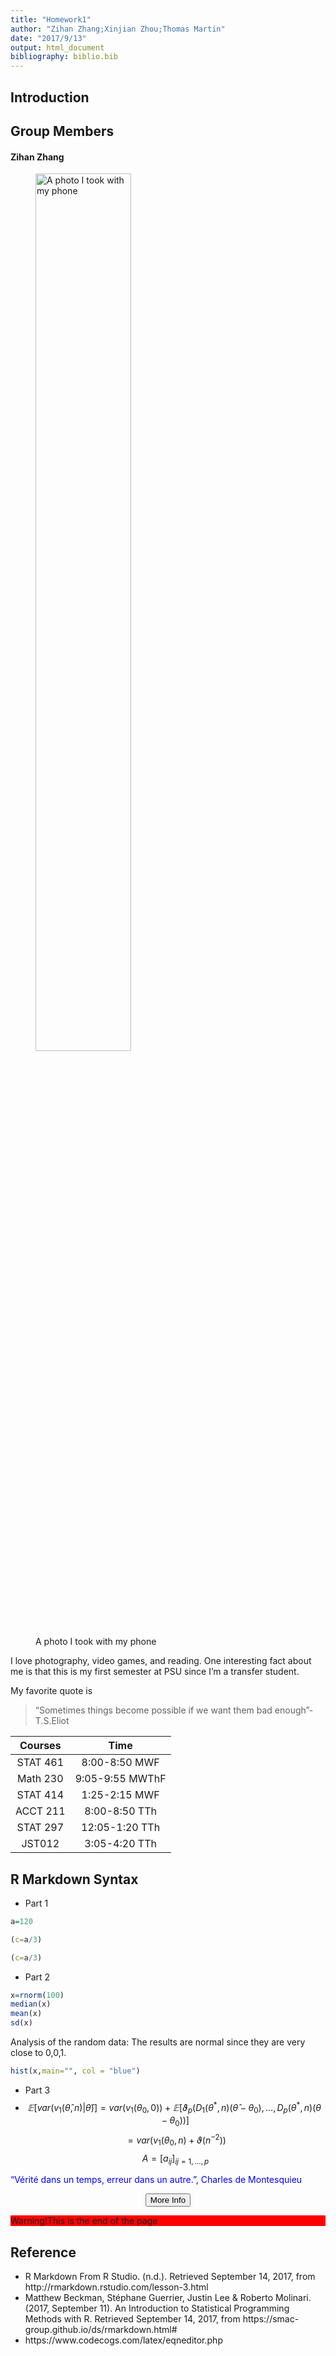 ```yaml
---
title: "Homework1"
author: "Zihan Zhang;Xinjian Zhou;Thomas Martin"
date: "2017/9/13"
output: html_document
bibliography: biblio.bib 
---
```


## Introduction

## Group Members
####   Zihan Zhang
![A photo I took with my phone](https://github.com/zzh1124/Homework-1/blob/master/78.JPG?raw=true/78.JPG){width=60%}

I love photography, video games, and reading. One interesting fact about me is that this is my first semester at PSU since I'm a transfer student.

My favorite quote is

> "Sometimes things become possible if we 
> want them bad enough"-T.S.Eliot


|  Courses |       Time      |
|:--------:|:---------------:|
| STAT 461 |  8:00-8:50 MWF  |
| Math 230 | 9:05-9:55 MWThF |
| STAT 414 |  1:25-2:15 MWF  |
| ACCT 211 |  8:00-8:50 TTh  |
| STAT 297 |  12:05-1:20 TTh |
|  JST012  |  3:05-4:20 TTh  |


## R Markdown Syntax
* Part 1


```r
a=120
```

```r
(c=a/3)
```

```r
(c=a/3)
```

* Part 2
```r
x=rnorm(100)
median(x)
mean(x)
sd(x)
```
Analysis of the random data: 
The results are normal since they are very close to 0,0,1.
```r
hist(x,main="", col = "blue")  
```

* Part 3
* $$𝔼[var(v_{1}(\hat{\theta },n)|\hat{\theta})]=var(v_{1}(\theta _{0},0))+𝔼[\vartheta _{p}(D_{1}(\theta ^{*},n)(\hat{\theta }-\theta _{0}),...,D_{p}(\theta ^{*},n)(\theta -\theta _{0}))]$$ 
$$=var(v_{1}(\theta _{0},n)+\vartheta (n^{-2}))$$ 
$$A=[a_{ij}]_{ij=1,...,p}$$

<span style="color:blue">“Vérité dans un temps, erreur dans un autre.”, Charles de Montesquieu


 <center><button type="button"onclick="alert('Working on the update...')">More Info</button> </center>
 
<p style="background-color:Red">Warning!This is the end of the page</p>

## Reference
* R Markdown From R Studio. (n.d.). Retrieved September 14, 2017, from http://rmarkdown.rstudio.com/lesson-3.html
* Matthew Beckman, Stéphane Guerrier, Justin Lee & Roberto Molinari. (2017, September 11). An Introduction to Statistical Programming Methods with R. Retrieved September 14, 2017, from https://smac-group.github.io/ds/rmarkdown.html#
* https://www.codecogs.com/latex/eqneditor.php
